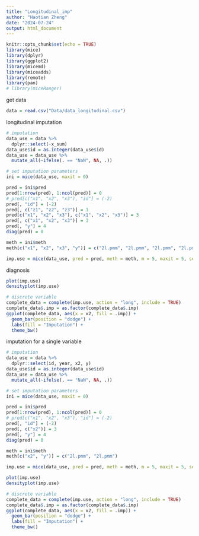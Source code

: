 ```yaml
---
title: "Longitudinal_imp"
author: "Haotian Zheng"
date: "2024-07-24"
output: html_document
---
```


```r
knitr::opts_chunk$set(echo = TRUE)
library(mice)
library(dplyr)
library(ggplot2)
library(micemd)
library(miceadds)
library(remote)
library(pan)
# library(miceRanger)
```



get data
```r
data = read.csv("Data/data_longitudinal.csv")
```



longitudinal imputation
```r
# imputation
data_use = data %>%
  dplyr::select(-x_sum)
data_use$id = as.integer(data_use$id)
data_use = data_use %>%
  mutate_all(~ifelse(. == "NaN", NA, .))

# set imputation parameters
ini = mice(data_use, maxit = 0)

pred = ini$pred
pred[1:nrow(pred), 1:ncol(pred)] = 0
# pred[c("x1", "x2", "x3"), "id"] = (-2)
pred[, "id"] = (-2)
pred[, c("z1", "z2", "z3")] = 1
pred[c("x1", "x2", "x3"), c("x1", "x2", "x3")] = 3
pred[, c("x1", "x2", "x3")] = 3
pred[, "y"] = 4
diag(pred) = 0

meth = ini$meth
meth[c("x1", "x2", "x3", "y")] = c("2l.pmm", "2l.pmm", "2l.pmm", "2l.pmm")

imp.use = mice(data_use, pred = pred, meth = meth, m = 5, maxit = 5, seed = 1018, printFlag = F)
```



diagnosis
```r
plot(imp.use)
densityplot(imp.use)
```



```r
# discrete variable
complete_data = complete(imp.use, action = "long", include = TRUE)
complete_data$.imp = as.factor(complete_data$.imp)
ggplot(complete_data, aes(x = x2, fill = .imp)) +
  geom_bar(position = "dodge") +
  labs(fill = "Imputation") +
  theme_bw()
```



imputation for a single variable
```r
# imputation
data_use = data %>%
  dplyr::select(id, year, x2, y)
data_use$id = as.integer(data_use$id)
data_use = data_use %>%
  mutate_all(~ifelse(. == "NaN", NA, .))

# set imputation parameters
ini = mice(data_use, maxit = 0)

pred = ini$pred
pred[1:nrow(pred), 1:ncol(pred)] = 0
# pred[c("x1", "x2", "x3"), "id"] = (-2)
pred[, "id"] = (-2)
pred[, c("x2")] = 3
pred[, "y"] = 4
diag(pred) = 0

meth = ini$meth
meth[c("x2", "y")] = c("2l.pmm", "2l.pmm")

imp.use = mice(data_use, pred = pred, meth = meth, m = 5, maxit = 5, seed = 1018, printFlag = F)
```



```r
plot(imp.use)
densityplot(imp.use)
```



```r
# discrete variable
complete_data = complete(imp.use, action = "long", include = TRUE)
complete_data$.imp = as.factor(complete_data$.imp)
ggplot(complete_data, aes(x = x2, fill = .imp)) +
  geom_bar(position = "dodge") +
  labs(fill = "Imputation") +
  theme_bw()
```



